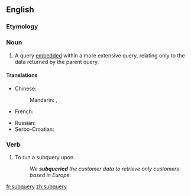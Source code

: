 ==English==

===Etymology===
{{prefix|sub|query|lang=en}}

===Noun===
{{en-noun|subqueries}}

# {{lb|en|databases}} A query [[embed]]ded within a more extensive query, relating only to the data returned by the parent query.

====Translations====
{{trans-top|embedded query}}
* Chinese:
*: Mandarin: {{t|cmn|子查詢|sc=Hani}}, {{t|cmn|子查询|tr=zǐcháxún|sc=Hani}}
* French: {{t+|fr|sous-requête|f}}
{{trans-mid}}
* Russian: {{t+|ru|подзапро́с|m}}
* Serbo-Croatian: {{t|sh|podupit|m}}
{{trans-bottom}}

===Verb===
{{en-verb|subqueries|subquerying|subqueried}}

# {{lb|en|databases|transitive}} To run a subquery upon.
#: ''We '''subqueried''' the customer data to retrieve only customers based in Europe.''

[[fr:subquery]]
[[zh:subquery]]